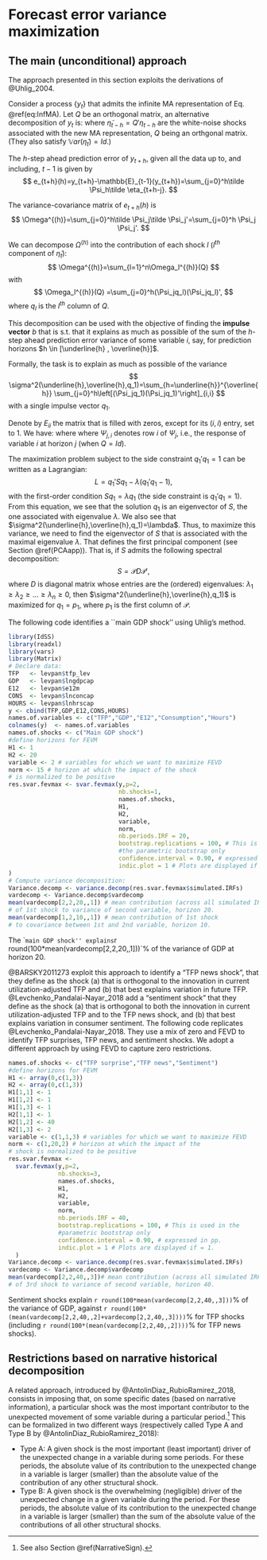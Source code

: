 # Forecast error variance maximization

## The main (unconditional) approach

The approach presented in this section exploits the derivations of @Uhlig_2004.

Consider a process $\{y_t\}$ that admits the infinite MA representation of Eq. \@ref(eq:InfMA). Let $Q$ be an orthogonal matrix, an alternative decomposition of $y_t$ is:
\begin{eqnarray}
y_t&=&\sum_{h=0}^{+\infty}\Psi_h\underbrace{\eta_{t-h}}_{Q\tilde \eta_{t-h}} = \sum_{h=0}^{+\infty}\underbrace{\Psi_hQ}_{\tilde\Psi_h}\tilde
\eta_{t-h} = \sum_{h=0}^{+\infty}\tilde\Psi_h\tilde \eta_{t-h},
\end{eqnarray}
where $\tilde \eta_{t-h}=Q'\eta_{t-h}$ are the white-noise shocks associated with the new MA representation, $Q$ being an orthgonal matrix. (They also satisfy $\mathbb{V}ar(\tilde\eta_t)=Id$.)

The $h$-step ahead prediction error of $y_{t+h}$, given all the data up to, and including, $t-1$ is given by
$$
e_{t+h}(h)=y_{t+h}-\mathbb{E}_{t-1}(y_{t+h})=\sum_{j=0}^h\tilde \Psi_h\tilde \eta_{t+h-j}.
$$

The variance-covariance matrix of $e_{t+h}(h)$ is
$$
\Omega^{(h)}=\sum_{j=0}^h\tilde \Psi_j\tilde \Psi_j'=\sum_{j=0}^h \Psi_j \Psi_j'.
$$

We can decompose $\Omega^{(h)}$ into the contribution of each shock $l$ ($l^{th}$ component of $\tilde{\eta}_t$):
$$
\Omega^{(h)}=\sum_{l=1}^n\Omega_l^{(h)}(Q)
$$
with
$$
\Omega_l^{(h)}(Q) =\sum_{j=0}^h(\Psi_jq_l)(\Psi_jq_l)',
$$
where $q_l$ is the $l^{th}$ column of $Q$.

This decomposition can be used with the objective of finding the **impulse vector** $b$ that is s.t. that it explains as much as possible of the sum of the $h$-step ahead prediction error variance of some variable $i$, say, for prediction horizons $h \in [\underline{h} , \overline{h}]$.

Formally, the task is to explain as much as possible of the variance
$$
\sigma^2(\underline{h},\overline{h},q_1)=\sum_{h=\underline{h}}^{\overline{h}} \sum_{j=0}^h\left[(\Psi_jq_1)(\Psi_jq_1)'\right]_{i,i}
$$
with a single impulse vector $q_1$.

Denote by $E_{ii}$ the matrix that is filled with zeros, except for its ($i,i$) entry, set to 1. We have:
\begin{eqnarray*}
\sigma^2(\underline{h},\overline{h},q_1)&=&\sum_{h=\underline{h}}^{\overline{h}} \sum_{j=0}^h\left[(\Psi_jq_1)(\Psi_jq_1)'\right]_{i,i}=\sum_{h=\underline{h}}^{\overline{h}} \sum_{j=0}^h Tr\left[E_{ii}(\Psi_jq_1)(\Psi_jq_1)'\right]\\
&=&\sum_{h=\underline{h}}^{\overline{h}} \sum_{j=0}^h Tr\left[q_1'\Psi_j'E_{ii}\Psi_j q_1\right]\\
&=& q_1'Sq_1,
\end{eqnarray*}
where
\begin{eqnarray*}
\begin{array}{lll}S&=&\sum_{h=\underline{h}}^{\overline{h}}\sum_{j=0}^{h}\Psi_j'E_{ii}\Psi_j\\
&=&\sum_{j=0}^{\overline{h}}(\overline{h}+1-max(\underline{h},j))\Psi_j'E_{ii}\Psi_j\\
&=&\sum_{j=0}^{\overline{h}}(\overline{h}+1-max(\underline{h},j))\Psi_{j,i}'\Psi_{j,i}\\
\end{array}
\end{eqnarray*}
where $\Psi_{j,i}$ denotes row $i$ of $\Psi_{j}$, i.e., the response of variable $i$ at horizon $j$ (when $Q=Id$).

The maximization problem subject to the side constraint $q_1'q_1=1$ can be written as a Lagrangian: $$
L=q_1'Sq_1-\lambda(q_1'q_1-1),
$$
with the first-order condition $Sq_1=\lambda q_1$ (the side constraint is $q_1'q_1=1$). From this equation, we see that the solution $q_1$ is an eigenvector of $S$, the one associated with eigenvalue $\lambda$. We also see that $\sigma^2(\underline{h},\overline{h},q_1)=\lambda$. Thus, to maximize this variance, we need to find the eigenvector of $S$ that is associated with the maximal eigenvalue $\lambda$. That defines the first principal component (see Section \@ref(PCAapp)). That is, if $S$ admits the following spectral decomposition:
$$
S = \mathcal{P}D\mathcal{P}',
$$
where $D$ is diagonal matrix whose entries are the (ordered) eigenvalues: $\lambda_1 \ge \lambda_2 \ge \dots \ge \lambda_n \ge 0$, then $\sigma^2(\underline{h},\overline{h},q_1)$ is maximized for $q_1 = p_1$, where $p_1$ is the first column of $\mathcal{P}$.

The following code identifies a ``main GDP shock'' using Uhlig's method.

```r
library(IdSS)
library(readxl)
library(vars)
library(Matrix)
# Declare data:
TFP   <- levpan$tfp_lev
GDP   <- levpan$lngdpcap
E12   <- levpan$e12m
CONS  <- levpan$lnconcap
HOURS <- levpan$lnhrscap
y <- cbind(TFP,GDP,E12,CONS,HOURS)
names.of.variables <- c("TFP","GDP","E12","Consumption","Hours")
colnames(y)  <- names.of.variables
names.of.shocks <- c("Main GDP shock")
#define horizons for FEVM
H1 <- 1
H2 <- 20
variable <- 2 # variables for which we want to maximize FEVD
norm <- 15 # horizon at which the impact of the shock
# is normalized to be positive
res.svar.fevmax <- svar.fevmax(y,p=2,
                               nb.shocks=1,
                               names.of.shocks,
                               H1,
                               H2,
                               variable,
                               norm,
                               nb.periods.IRF = 20,
                               bootstrap.replications = 100, # This is used in
                               #the parametric bootstrap only
                               confidence.interval = 0.90, # expressed in pp.
                               indic.plot = 1 # Plots are displayed if = 1.
)
# Compute variance decomposition:
Variance.decomp <- variance.decomp(res.svar.fevmax$simulated.IRFs)
vardecomp <- Variance.decomp$vardecomp
mean(vardecomp[2,2,20,,1]) # mean contribution (across all simulated IRFs)
# of 1st shock to variance of second variable, horizon 20.
mean(vardecomp[1,2,10,,1]) # mean contribution of 1st shock 
# to covariance between 1st and 2nd variable, horizon 10.
```

The ``main GDP shock'' explains `r round(100*mean(vardecomp[2,2,20,,1]))`\% of the variance of GDP at horizon 20.

@BARSKY2011273 exploit this approach to identify a "TFP news shock", that they define as the shock (a) that is orthogonal to the innovation in current utilization-adjusted TFP and (b) that best explains variation in future TFP. @Levchenko_Pandalai-Nayar_2018 add a "sentiment shock" that they define as the shock (a) that is orthogonal to both the innovation in current utilization-adjusted TFP and to the TFP news shock, and (b) that best explains variation in consumer sentiment. The following code replicates @Levchenko_Pandalai-Nayar_2018. They use a mix of zero and FEVD to identify TFP surprises, TFP news, and sentiment shocks. We adopt a different approach by using FEVD to capture zero restrictions.

```r
names.of.shocks <- c("TFP surprise","TFP news","Sentiment")
#define horizons for FEVM
H1 <- array(0,c(1,3))
H2 <- array(0,c(1,3))
H1[1,1] <- 1
H1[1,2] <- 1
H1[1,3] <- 1
H2[1,1] <- 1
H2[1,2] <- 40
H2[1,3] <- 2
variable <- c(1,1,3) # variables for which we want to maximize FEVD
norm <- c(1,20,2) # horizon at which the impact of the
# shock is normalized to be positive
res.svar.fevmax <-
  svar.fevmax(y,p=2,
              nb.shocks=3,
              names.of.shocks,
              H1,
              H2,
              variable,
              norm,
              nb.periods.IRF = 40,
              bootstrap.replications = 100, # This is used in the
              #parametric bootstrap only
              confidence.interval = 0.90, # expressed in pp.
              indic.plot = 1 # Plots are displayed if = 1.
  )
Variance.decomp <- variance.decomp(res.svar.fevmax$simulated.IRFs)
vardecomp <- Variance.decomp$vardecomp
mean(vardecomp[2,2,40,,3])# mean contribution (across all simulated IRFs)
# of 3rd shock to variance of second variable, horizon 40.
```

Sentiment shocks explain `r round(100*mean(vardecomp[2,2,40,,3]))`\% of the variance of GDP, against `r round(100*(mean(vardecomp[2,2,40,,2]+vardecomp[2,2,40,,3])))`\% for TFP shocks (including `r round(100*(mean(vardecomp[2,2,40,,2])))`\% for TFP news shocks).

## Restrictions based on narrative historical decomposition {#NarrativeHistDecomp}

A related approach, introduced by @AntolinDiaz_RubioRamirez_2018, consists in imposing that, on some specific dates (based on narrative information), a particular shock was the most important contributor to the unexpected movement of some variable during a particular period.^[See also Section \@ref(NarrativeSign).] This can be formalized in two different ways (respectively called Type A and Type B by @AntolinDiaz_RubioRamirez_2018):

* Type A: A given shock is the most important (least important) driver of the unexpected change in a variable during some periods. For these periods, the absolute value of its contribution to the unexpected change in a variable is larger (smaller) than the absolute value of the contribution of any other structural shock.
* Type B: A given shock is the overwhelming (negligible) driver of the unexpected change in a given variable during the period. For these periods, the absolute value of its contribution to the unexpected change in a variable is larger (smaller) than the sum of the absolute value of the contributions of all other structural shocks.


